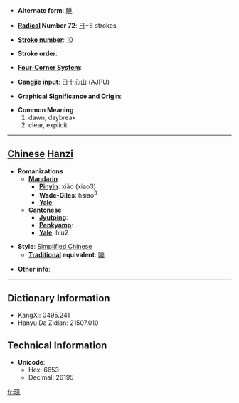 * '''Alternate form''': [[曉]]

* '''[[Wiktionary:Chinese radical index| Radical]] Number 72''': [[Wiktionary:Chinese radical index 日|日]]+6 strokes

* '''[[Wiktionary:Chinese total strokes index|Stroke number]]''': [[Wiktionary:Chinese total strokes index 10|10]]

* '''Stroke order''': 

* '''[[Wiktionary:Chinese four corner index|Four-Corner System]]''': 

* '''[[Wiktionary:Chinese Cangjie index|Cangjie input]]''': 日十心山 (AJPU)

* '''Graphical Significance and Origin''': 

* '''Common Meaning'''
*#dawn, daybreak
*# clear, explicit


----

== [[Chinese]] [[Hanzi]] ==

* '''Romanizations'''
** '''[[Mandarin]]'''
*** '''[[Pinyin]]''': xiǎo (xiao3)
*** '''[[Wade-Giles]]''': hsiao<sup>3</sup>
*** '''[[Yale]]''': 
** '''[[Cantonese]]'''
*** '''[[Jyutping]]''':
*** '''[[Penkyamp]]''': 
*** '''[[Yale]]''': hiu2

* '''Style''': [[Simplified Chinese]] 
** '''[[Traditional Chinese|Traditional]] equivalent''': [[曉]]

* '''Other info''': 

----

== Dictionary Information ==

* KangXi: 0495.241
* Hanyu Da Zidian: 21507.010

== Technical Information ==

* '''Unicode''':
** Hex: 6653
** Decimal: 26195

[[fr:晓]]